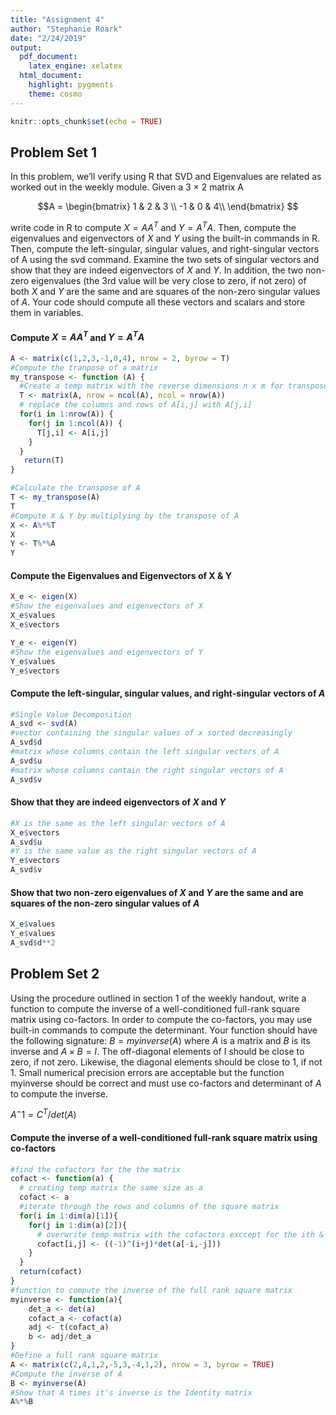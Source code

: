 ```yaml
---
title: "Assignment 4"
author: "Stephanie Roark"
date: "2/24/2019"
output:
  pdf_document:
    latex_engine: xelatex
  html_document:
    highlight: pygments
    theme: cosmo
---
```


```r
knitr::opts_chunk$set(echo = TRUE)
```

## Problem Set 1

In this problem, we’ll verify using R that SVD and Eigenvalues are related as worked
out in the weekly module. Given a 3 × 2 matrix A

$$A =
\begin{bmatrix} 
 1 & 2 & 3 \\
-1 & 0 & 4\\ 
\end{bmatrix}
$$

write code in R to compute $X = AA^T$ and $Y = A^TA$. Then, compute the eigenvalues
and eigenvectors of $X$ and $Y$ using the built-in commands in R.
Then, compute the left-singular, singular values, and right-singular vectors of A using
the svd command. Examine the two sets of singular vectors and show that they are indeed
eigenvectors of $X$ and $Y$. In addition, the two non-zero eigenvalues (the 3rd value will
be very close to zero, if not zero) of both $X$ and $Y$ are the same and are squares of the
non-zero singular values of $A$.
Your code should compute all these vectors and scalars and store them in variables.

#### Compute $X = AA^T$ and $Y = A^TA$

```r
A <- matrix(c(1,2,3,-1,0,4), nrow = 2, byrow = T)
#Compute the tranpose of a matrix
my_transpose <- function (A) {
  #Create a temp matrix with the reverse dimensions n x m for transpose matrix
  T <- matrix(A, nrow = ncol(A), ncol = nrow(A))
  # replace the columns and rows of A[i,j] with A[j,i]
  for(i in 1:nrow(A)) {
    for(j in 1:ncol(A)) {
      T[j,i] <- A[i,j]
    }
  }
   return(T)
}

#Calculate the transpose of A
T <- my_transpose(A)
T
#Compute X & Y by multiplying by the transpose of A
X <- A%*%T
X
Y <- T%*%A
Y
```
#### Compute the Eigenvalues and Eigenvectors of X & Y

```r
X_e <- eigen(X)
#Show the eigenvalues and eigenvectors of X
X_e$values
X_e$vectors

Y_e <- eigen(Y)
#Show the eigenvalues and eigenvectors of Y
Y_e$values
Y_e$vectors
```

#### Compute the left-singular, singular values, and right-singular vectors of $A$

```r
#Single Value Decomposition
A_svd <- svd(A)
#vector containing the singular values of x sorted decreasingly
A_svd$d
#matrix whose columns contain the left singular vectors of A
A_svd$u
#matrix whose columns contain the right singular vectors of A
A_svd$v
```

#### Show that they are indeed eigenvectors of $X$ and $Y$

```r
#X is the same as the left singular vectors of A
X_e$vectors 
A_svd$u
#Y is the same value as the right singular vectors of A
Y_e$vectors
A_svd$v
```

#### Show that two non-zero eigenvalues of $X$ and $Y$ are the same and are squares of the non-zero singular values of $A$

```r
X_e$values
Y_e$values
A_svd$d**2
```


## Problem Set 2

Using the procedure outlined in section 1 of the weekly handout, write a function to
compute the inverse of a well-conditioned full-rank square matrix using co-factors. In order
to compute the co-factors, you may use built-in commands to compute the determinant.
Your function should have the following signature:
$B = myinverse(A)$
where $A$ is a matrix and $B$ is its inverse and $A×B = I$. The off-diagonal elements of I
should be close to zero, if not zero. Likewise, the diagonal elements should be close to 1, if
not 1. Small numerical precision errors are acceptable but the function myinverse should
be correct and must use co-factors and determinant of $A$ to compute the inverse.

$A^−1 = C^T/det(A)$

#### Compute the inverse of a well-conditioned full-rank square matrix using co-factors

```r
#find the cofactors for the the matrix 
cofact <- function(a) {
  # creating temp matrix the same size as a
  cofact <- a 
  #iterate through the rows and columns of the square matrix
  for(i in 1:dim(a)[1]){
    for(j in 1:dim(a)[2]){
      # overwrite temp matrix with the cofactors exccept for the ith & jth row/column
      cofact[i,j] <- ((-1)^(i+j)*det(a[-i,-j]))  
    }
  }
  return(cofact) 
}
#function to compute the inverse of the full rank square matrix
myinverse <- function(a){
    det_a <- det(a)
    cofact_a <- cofact(a)
    adj <- t(cofact_a)
    b <- adj/det_a
}
#Define a full rank square matrix
A <- matrix(c(2,4,1,2,-5,3,-4,1,2), nrow = 3, byrow = TRUE)
#Compute the inverse of A
B <- myinverse(A)
#Show that A times it's inverse is the Identity matrix
A%*%B
```